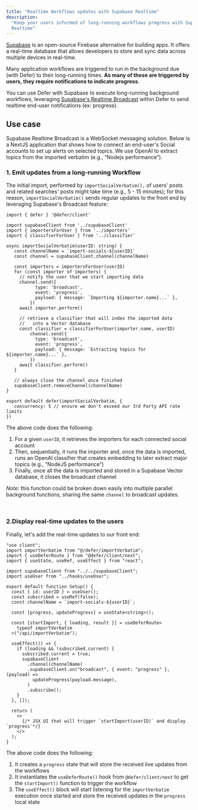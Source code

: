 ```yaml
---
title: "Realtime Workflows updates with Supabase Realtime"
description:
  "Keep your users informed of long-running workflows progress with Supabase
  Realtime"
---
```


[Supabase](https://supabase.com/) is an open-source Firebase alternative for
building apps. It offers a real-time database that allows developers to store
and sync data across multiple devices in real-time.

Many application workflows are triggered to run in the background due (with
Defer) to their long-running times. **As many of these are triggered by users,
they require notifications to indicate progress**.

You can use Defer with Supabase to execute long-running background workflows,
leveraging
[Supabase's Realtime Broadcast](https://www.notion.so/Long-running-workflows-with-Supabase-Realtime-37c3830217284ef5b3adf11e51ee5685?pvs=21)
within Defer to send realtime end-user notifications (ex: progress).

## Use case

Supabase Realtime Broadcast is a WebSocket messaging solution. Below is a NextJS
application that shows how to connect an end-user's Social accounts to set up
alerts on selected topics. We use OpenAI to extract topics from the imported
verbatim (e.g., “Nodejs performance”).

### 1. Emit updates from a long-running Workflow

The initial import, performed by `importSocialVerbatim(),` of users' posts and
related searches' posts might take time (e.g., 5 - 15 minutes); for this reason,
`importSocialVerbatim()` sends regular updates to the front end by leveraging
Supabase's Broadcast feature:

```tsx defer/importSocialMessages.ts
import { defer } '@defer/client'

import supabaseClient from '../supabaseClient'
import { importersForUser } from '../importers'
import { classifierForUser } from '../classifier'

async importSocialVerbatim(userID: string) {
   const channelName = `import-socials-${userID}`
   const channel = supabaseClient.channel(channelName)

   const importers = importersForUser(userID)
   for (const importer of importers) {
     // notify the user that we start importing data
     channel.send({
		   type: 'broadcast',
		   event: 'progress',
		   payload: { message: `Importing ${importer.name}...` },
		 })
     await importer.perform()

     // retrieve a classifier that will index the imported data
     //   into a Vector database
     const classifier = classifierForUser(importer.name, userID)
		 channel.send({
		   type: 'broadcast',
		   event: 'progress',
		   payload: { message: `Extracting topics for ${importer.name}...` },
		 })
     await classifier.perform()
   }

   // always close the channel once finished
   supabaseClient.removeChannel(channelName)
}

export default defer(importSocialVerbatim, {
   concurrency: 5 // ensure we don't exceed our 3rd Party API rate limits
})
```

The above code does the following:

1. For a given `userID`, it retrieves the importers for each connected social
   account
2. Then, sequentially, it runs the importer and, once the data is imported, runs
   an OpenAI classifier that creates embedding to later extract major topics
   (e.g., “NodeJS performance”)
3. Finally, once all the data is imported and stored in a Supabase Vector
   database, it closes the broadcast channel

_Note_: this function could be broken down easily into multiple parallel
background functions, sharing the same `channel` to broadcast updates.

<br />

### 2.Display real-time updates to the users

Finally, let's add the real-time updates to our front end:

```tsx app/pages/Setup.tsx
"use client";
import importVerbatim from "@/defer/importVerbatim";
import { useDeferRoute } from "@defer/client/next";
import { useState, useRef, useEffect } from "react";

import supabaseClient from "../../supabaseClient";
import useUser from "../hooks/useUser";

export default function Setup() {
  const { id: userID } = useUser();
  const subscribed = useRef(false);
  const channelName = `import-socials-${userID}`;

  const [progress, updateProgress] = useState<string>();

  const [startImport, { loading, result }] = useDeferRoute<
    typeof importVerbatim
  >("/api/importVerbatim");

  useEffect(() => {
    if (loading && !subscribed.current) {
      subscribed.current = true;
      supabaseClient
        .channel(channelName)
        .supabaseClient.on("broadcast", { event: "progress" }, (payload) =>
          updateProgress(payload.message),
        )
        .subscribe();
    }
  }, []);

  return (
    <>
      {/* JSX UI that will trigger `startImport(userID)` and display `progress`*/}
    </>
  );
}
```

The above code does the following:

1. It creates a `progress` state that will store the received live updates from
   the workflows
2. It instantiates the `useDeferRoute()` hook from `@defer/client/next` to get
   the `startImport()` function to trigger the workflow
3. The `useEffect()` block will start listening for the `importVerbatim`
   execution once started and store the received updates in the `progress` local
   state

